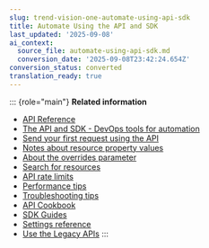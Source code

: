 ```yaml
---
slug: trend-vision-one-automate-using-api-sdk
title: Automate Using the API and SDK
last_updated: '2025-09-08'
ai_context:
  source_file: automate-using-api-sdk.md
  conversion_date: '2025-09-08T23:42:24.654Z'
conversion_status: converted
translation_ready: true
---
```


::: {role="main"}
**Related information**

- [API Reference](api-reference-server-workload.mdx)
- [The API and SDK - DevOps tools for automation](api-sdk-devops-tools-for-automation.mdx)
- [Send your first request using the API](send-your-first-request-using-api.mdx)
- [Notes about resource property values](notes-resource-property-values.mdx)
- [About the overrides parameter](overrides-parameter.mdx)
- [Search for resources](search-for-resources.mdx)
- [API rate limits](api-rate-limits.mdx)
- [Performance tips](performance-tips.mdx)
- [Troubleshooting tips](troubleshooting-tips.mdx)
- [API Cookbook](api-cookbook-server-workload.mdx)
- [SDK Guides](sdk-guides.mdx)
- [Settings reference](settings-reference.mdx)
- [Use the Legacy APIs](use-legacy-apis.mdx)
:::
